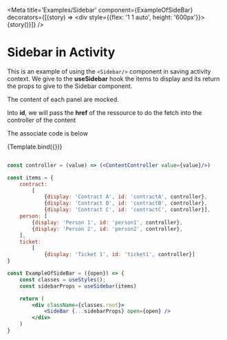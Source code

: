 <!--- Typography.stories.mdx -->


<Meta
    title='Examples/Sidebar'
    component={ExampleOfSideBar}
    decorators={[(story) => <div style={{flex: '1 1 auto', height: '600px'}}>{story()}</div>]}
/>

<!--- This is your Story template function, shown here in React -->


# Sidebar in Activity
This is an example of using the `<Sidebar/>` component in saving activity context.
We give to the **useSidebar** hook the items to display and its return the props to give to the Sidebar component.

The content of each panel are mocked.

Into **id**, we will pass the **href** of the ressource to do the fetch into the controller of the content

The associate code is below

<Preview >
    <Story name="Saving activity">
        {Template.bind({})}
    </Story>
</Preview>

```jsx

const controller = (value) => (<ContentController value={value}/>)

const items = {
    contract:
        [
            {display: 'Contract A', id: 'contractA', controller},
            {display: 'Contract B', id: 'contractB', controller},
            {display: 'Contract C', id: 'contractC', controller}],
    person: [
        {display: 'Person 1', id: 'person1', controller},
        {display: 'Person 2', id: 'person2', controller},
    ],
    ticket:
        [
            {display: 'Ticket 1', id: 'ticket1', controller}]
}

const ExampleOfSideBar = ({open}) => {
    const classes = useStyles();
    const sidebarProps = useSidebar(items)

    return (
        <div className={classes.root}>
            <SideBar {...sidebarProps} open={open} />
        </div>
    )
}
```


